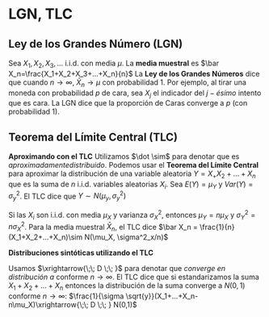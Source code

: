 # LGN, TLC {#tlc}


## Ley de los Grandes Número (LGN)

Sea $X_1, X_2, X_3,...$ i.i.d. con media $\mu$. La $\textbf{media muestral}$ es 
$\bar X_n=\frac{X_1+X_2+X_3+...+X_n}{n}$
La $\textbf{Ley de los Grandes Números}$ dice que cuando $n \rightarrow \infty$, $\bar X_n \rightarrow \mu$ con probabilidad 1. Por ejemplo, al tirar una moneda con probabilidad $p$ de cara, sea $X_j$ el indicador del $j-ésimo$ intento que es cara. La LGN dice que la proporción de Caras converge a $p$ (con probabilidad 1).

## Teorema del Límite Central (TLC)

$\textbf{Aproximando con el TLC}$
Utilizamos $\dot \sim$ para denotar que es $aproximadamente distribuido$. Podemos usar el $\textbf{Teorema del Límite Central}$ para aproximar la distribución de una variable aleatoria $Y=X_ + X_2 + ... + X_n$ que es la suma de $n$ i.i.d. variables aleatorias $X_i$. Sea $E(Y)= \mu_Y$ y $Var(Y)=\sigma ^2 _y$. El TLC dice que
$Y \sim N(\mu_y, \sigma^2 _y)$

Si las $X_i$ son i.i.d. con media $\mu_X$ y varianza $\sigma^2 _X$, entonces $\mu_Y=n\mu_X$ y $\sigma^2_Y=n\sigma^2_X$. Para la media muestral $\bar X_n$, el TLC dice
$\bar X_n = \frac{1}{n}(X_1+X_2+...+X_n)\sim N(\mu_X, \sigma^2_x/n)$


$\textbf{Distribuciones sintóticas utilizando el TLC}$

Usamos $\xrightarrow{\;\; D \;\; }$ para denotar que $\textit{converge en distribución a}$ conforme $n \rightarrow \infty$. El TLC dice que si estandarizamos la suma $X_1+X_2+...+X_n$ entonces la distribución de la suma converge a $N(0,1)$ conforme $n \rightarrow \infty$:
$\frac{1}{\sigma \sqrt{y}}(X_1+...+X_n-n\mu_X)\xrightarrow{\;\; D \;\; } N(0,1)$
